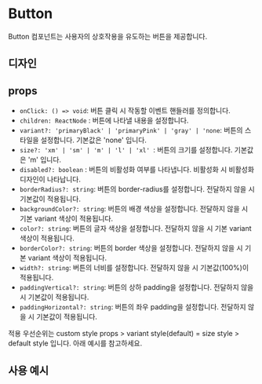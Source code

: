 

<Meta of={ButtonStories} />

# Button

Button 컴포넌트는 사용자의 상호작용을 유도하는 버튼을 제공합니다.

## 디자인

<Canvas of={ButtonStories.PrimaryBlackButton} />
<Canvas of={ButtonStories.PrimaryPinkButton} />
<Canvas of={ButtonStories.GrayButton} />

## props

- `onClick: () => void`: 버튼 클릭 시 작동할 이벤트 핸들러를 정의합니다.
- `children: ReactNode` : 버튼에 나타낼 내용을 설정합니다.
- `variant?: 'primaryBlack' | 'primaryPink' | 'gray' | 'none`: 버튼의 스타일을 설정합니다. 기본값은 'none' 입니다.
- `size?: 'xm' | 'sm' | 'm' | 'l' | 'xl' `: 버튼의 크기를 설정합니다. 기본값은 'm' 입니다.
- `disabled?: boolean` : 버튼의 비활성화 여부를 나타냅니다. 비활성화 시 비활성화 디자인이 나타납니다.
- `borderRadius?: string`: 버튼의 border-radius를 설정합니다. 전달하지 않을 시 기본값이 적용됩니다.
- `backgroundColor?: string`: 버튼의 배경 색상을 설정합니다. 전달하지 않을 시 기본 variant 색상이 적용됩니다.
- `color?: string`: 버튼의 글자 색상을 설정합니다. 전달하지 않을 시 기본 variant 색상이 적용됩니다.
- `borderColor?: string`: 버튼의 border 색상을 설정합니다. 전달하지 않을 시 기본 variant 색상이 적용됩니다.
- `width?: string`: 버튼의 너비를 설정합니다. 전달하지 않을 시 기본값(100%)이 적용됩니다.
- `paddingVertical?: string`: 버튼의 상하 padding을 설정합니다. 전달하지 않을 시 기본값이 적용됩니다.
- `paddingHorizontal?: string`: 버튼의 좌우 padding을 설정합니다. 전달하지 않을 시 기본값이 적용됩니다.

적용 우선순위는 custom style props > variant style(default) = size style > default style 입니다. 아래 예시를 참고하세요.

## 사용 예시

```jsx
// Basic Usage
<Button onClick={noop}>아무 디자인도 없는 버튼</Button>
<Button onClick={noop} variant="gray" backgroundColor="#ff2755">기본 variant 스타일이 적용되고 그 이후 custom 값이 적용됩니다.</Caption>
<Button onClick={noop} variant="gray" size="sm">기본 variant 스타일이 적용되고 그 이후 custom 값이 적용됩니다.</Caption>
```

